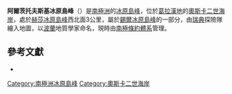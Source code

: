 {{Coord|65|6|S|60|0|W|display=title}}

'''阿爾茨托夫斯基冰原島峰'''（{{lang-en|Arctowski Nunatak}}）是[[南極洲|南極洲]]的[[冰原島峰|冰原島峰]]，位於[[葛拉漢地|葛拉漢地]]的[[奧斯卡二世海岸|奧斯卡二世海岸]]，處於[[赫莎冰原島峰|赫莎冰原島峰]]西北面3公里，屬於[[錫爾冰原島峰|錫爾冰原島峰]]的一部分，由[[瑞典|瑞典]]探險隊繪入地圖，以[[波蘭|波蘭]]地質學家命名，現時由[[南極條約體系|南極條約體系]]管理。

==參考文獻==
* {{usgs-gazetteer|id=550}}

{{DEFAULTSORT:Arctowski Nunatak}}
[[Category:南極洲冰原島峰|Category:南極洲冰原島峰]]
[[Category:奧斯卡二世海岸|Category:奧斯卡二世海岸]]


{{OscarIICoast-geo-stub}}